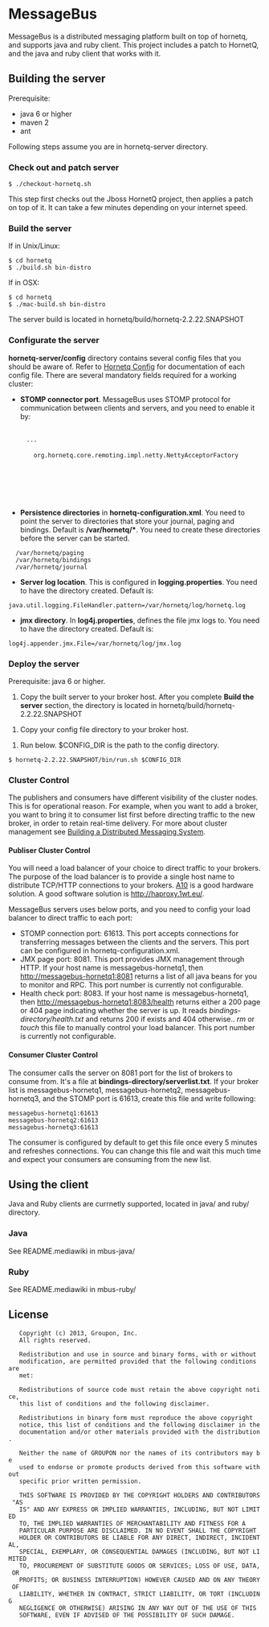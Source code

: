 =MessageBus=

MessageBus is a distributed messaging platform built on top of hornetq, and supports java and ruby client. This project includes a patch to HornetQ, and the java and ruby client that works with it.

==Building the server==
Prerequisite: 
* java 6 or higher
* maven 2
* ant

Following steps assume you are in hornetq-server directory.

===Check out and patch server===
 $ ./checkout-hornetq.sh

This step first checks out the Jboss HornetQ project, then applies a patch on top of it. It can take a few minutes depending on your internet speed.

===Build the server===
If in Unix/Linux:

 $ cd hornetq
 $ ./build.sh bin-distro

If in OSX:

 $ cd hornetq
 $ ./mac-build.sh bin-distro

The server build is located in hornetq/build/hornetq-2.2.22.SNAPSHOT

===Configurate the server===
'''hornetq-server/config''' directory contains several config files that you should be aware of. Refer to [[http://docs.jboss.org/hornetq/2.2.14.Final/user-manual/en/html/configuration-index.html|Hornetq Config]] for documentation of each config file. There are several mandatory fields required for a working cluster:

*'''STOMP connector port'''. MessageBus uses STOMP protocol for communication between clients and servers, and you need to enable it by:
    <acceptors>
      ...
      <acceptor name="stomp-acceptor">
        <factory-class>org.hornetq.core.remoting.impl.netty.NettyAcceptorFactory</factory-class>
         <param key="host"  value="${hornetq.remoting.netty.host:0.0.0.0}"/>
        <param key="protocol" value="stomp" />
        <param key="port" value="61613" />
        <param key="use-nio" value="true" />
      </acceptor>
    </acceptors>
*'''Persistence directories''' in '''hornetq-configuration.xml'''. You need to point the server to directories that store your journal, paging and bindings. Default is '''/var/hornetq/*'''. You need to create these directories before the server can be started.
   <paging-directory>/var/hornetq/paging</paging-directory>
   <bindings-directory>/var/hornetq/bindings</bindings-directory>
   <journal-directory>/var/hornetq/journal</journal-directory>
*'''Server log location'''. This is configured in '''logging.properties'''. You need to have the directory created. Default is:
 java.util.logging.FileHandler.pattern=/var/hornetq/log/hornetq.log
*'''jmx directory'''. In '''log4j.properties''', defines the file jmx logs to. You need to have the directory created. Default is:
 log4j.appender.jmx.File=/var/hornetq/log/jmx.log

===Deploy the server===

Prerequisite: java 6 or higher.

#Copy the built server to your broker host. After you complete '''Build the server''' section, the directory is located in hornetq/build/hornetq-2.2.22.SNAPSHOT

#Copy your config file directory to your broker host. 

#Run below. $CONFIG_DIR is the path to the config directory.
 $ hornetq-2.2.22.SNAPSHOT/bin/run.sh $CONFIG_DIR

===Cluster Control===
The publishers and consumers have different visibility of the cluster nodes. This is for operational reason. For example, when you want to add a broker, you want to bring it to consumer list first before directing traffic to the new broker, in order to retain real-time delivery. For more about cluster management see [[https://engineering.groupon.com/2013/hornetq/building-a-distributed-messaging-system/|Building a Distributed Messaging System]].

====Publiser Cluster Control====
You will need a load balancer of your choice to direct traffic to your brokers. The purpose of the load balancer is to provide a single host name to distribute TCP/HTTP connections to your brokers. [[http://www.a10networks.com/|A10]] is a good hardware solution. A good software solution is [[Haproxy|http://haproxy.1wt.eu/]].

MessageBus servers uses below ports, and you need to config your load balancer to direct traffic to each port:

*STOMP connection port: 61613. This port accepts connections for transferring messages between the clients and the servers. This port can be configured in hornetq-configuration.xml.
*JMX page port: 8081. This port provides JMX management through HTTP. If your host name is messagebus-hornetq1, then http://messagebus-hornetq1:8081 returns a list of all java beans for you to monitor and RPC. This port number is currently not configurable.
*Health check port: 8083. If your host name is messagebus-hornetq1, then http://messagebus-hornetq1:8083/health returns either a 200 page or 404 page indicating whether the server is up. It reads ''bindings-directory/health.txt'' and returns 200 if exists and 404 otherwise.. ''rm'' or ''touch'' this file to manually control your load balancer. This port number is currently not configurable.

====Consumer Cluster Control====
The consumer calls the server on 8081 port for the list of brokers to consume from. It's a file at '''bindings-directory/serverlist.txt'''. If your broker list is messagebus-hornetq1, messagebus-hornetq2, messagebus-hornetq3, and the STOMP port is 61613, create this file and write following:

 messagebus-hornetq1:61613
 messagebus-hornetq2:61613
 messagebus-hornetq3:61613

The consumer is configured by default to get this file once every 5 minutes and refreshes connections. You can change this file and wait this much time and expect your consumers are consuming from the new list.

==Using the client==
Java and Ruby clients are currnetly supported, located in java/ and ruby/ directory.

===Java===
See README.mediawiki in mbus-java/

===Ruby===
See README.mediawiki in mbus-ruby/

==License==
    Copyright (c) 2013, Groupon, Inc.
    All rights reserved.
    
    Redistribution and use in source and binary forms, with or without
    modification, are permitted provided that the following conditions are
    met:
    
    Redistributions of source code must retain the above copyright notice,
    this list of conditions and the following disclaimer.
    
    Redistributions in binary form must reproduce the above copyright
    notice, this list of conditions and the following disclaimer in the
    documentation and/or other materials provided with the distribution.
    
    Neither the name of GROUPON nor the names of its contributors may be
    used to endorse or promote products derived from this software without
    specific prior written permission.
    
    THIS SOFTWARE IS PROVIDED BY THE COPYRIGHT HOLDERS AND CONTRIBUTORS "AS
    IS" AND ANY EXPRESS OR IMPLIED WARRANTIES, INCLUDING, BUT NOT LIMITED
    TO, THE IMPLIED WARRANTIES OF MERCHANTABILITY AND FITNESS FOR A
    PARTICULAR PURPOSE ARE DISCLAIMED. IN NO EVENT SHALL THE COPYRIGHT
    HOLDER OR CONTRIBUTORS BE LIABLE FOR ANY DIRECT, INDIRECT, INCIDENTAL,
    SPECIAL, EXEMPLARY, OR CONSEQUENTIAL DAMAGES (INCLUDING, BUT NOT LIMITED
    TO, PROCUREMENT OF SUBSTITUTE GOODS OR SERVICES; LOSS OF USE, DATA, OR
    PROFITS; OR BUSINESS INTERRUPTION) HOWEVER CAUSED AND ON ANY THEORY OF
    LIABILITY, WHETHER IN CONTRACT, STRICT LIABILITY, OR TORT (INCLUDING
    NEGLIGENCE OR OTHERWISE) ARISING IN ANY WAY OUT OF THE USE OF THIS
    SOFTWARE, EVEN IF ADVISED OF THE POSSIBILITY OF SUCH DAMAGE.
